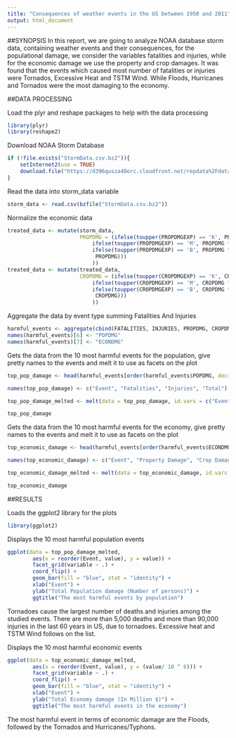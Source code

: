 ```yaml
---
title: "Consequences of weather events in the US between 1950 and 2011"
output: html_document
---
```


##SYNOPSIS
In this report, we are going to analyze NOAA database storm data, containing weather events and their consequences, for the populational damage, we consider the variables fatalities and injuries, while for the economic damage we use the property and crop damages. It was found that the events which caused most number of fatalities or injuries were Tornados, Excessive Heat and TSTM Wind. While Floods, Hurricanes and Tornados were the most damaging to the economy.

##DATA PROCESSING

Load the plyr and reshape packages to help with the data processing
```r
library(plyr)
library(reshape2)
```


Download NOAA Storm Database

```r
if (!file.exists("StormData.csv.bz2")){
    setInternet2(use = TRUE)
    download.file("https://d396qusza40orc.cloudfront.net/repdata%2Fdata%2FStormData.csv.bz2", "StormData.csv.bz2")
}
```

Read the data into storm_data variable
```r
storm_data <- read.csv(bzfile("StormData.csv.bz2"))
```


Normalize the economic data
```r
treated_data <- mutate(storm_data, 
                       PROPDMG = (ifelse(toupper(PROPDMGEXP) == 'K', PROPDMG * 10^3, 
                           ifelse(toupper(PROPDMGEXP) == 'M', PROPDMG * 10^6,
                           ifelse(toupper(PROPDMGEXP) == 'B', PROPDMG * 10^9,
                            PROPDMG)))
                           ))
treated_data <- mutate(treated_data,
                       CROPDMG = (ifelse(toupper(CROPDMGEXP) == 'K', CROPDMG * 10^3, 
                           ifelse(toupper(CROPDMGEXP) == 'M', CROPDMG * 10^6,
                           ifelse(toupper(CROPDMGEXP) == 'B', CROPDMG * 10^9,
                            CROPDMG)))
                           ))
```


Aggregate the data by event type summing Fatalities And Injuries
```r
harmful_events <- aggregate(cbind(FATALITIES, INJURIES, PROPDMG, CROPDMG, FATALITIES + INJURIES, PROPDMG + CROPDMG) ~ EVTYPE, data = treated_data, sum)
names(harmful_events)[6] <- "POPDMG"
names(harmful_events)[7] <- "ECONDMG"
```

Gets the data from the 10 most harmful events for the population, give pretty names to the events and melt it to use as facets on the plot
```r
top_pop_damage <- head(harmful_events[order(harmful_events$POPDMG, decreasing = TRUE), c("EVTYPE", "FATALITIES", "INJURIES", "POPDMG")], 10)

names(top_pop_damage) <- c("Event", "Fatalities", "Injuries", "Total")

top_pop_damage_melted <- melt(data = top_pop_damage, id.vars = c("Event"))

top_pop_damage
```

Gets the data from the 10 most harmful events for the economy, give pretty names to the events and melt it to use as facets on the plot
```r
top_economic_damage <- head(harmful_events[order(harmful_events$ECONDMG, decreasing = T), c("EVTYPE", "PROPDMG", "CROPDMG", "ECONDMG")], 10)

names(top_economic_damage) <- c("Event", "Property Damage", "Crop Damage", "Total")

top_economic_damage_melted <- melt(data = top_economic_damage, id.vars = c("Event"))

top_economic_damage
```


##RESULTS

Loads the ggplot2 library for the plots
```r
library(ggplot2)
```


Displays the 10 most harmful population events 
```r
ggplot(data = top_pop_damage_melted,
        aes(x = reorder(Event, value), y = value)) + 
        facet_grid(variable ~ .) +
        coord_flip() +
        geom_bar(fill = "blue", stat = "identity") + 
        xlab("Event") + 
        ylab("Total Population damage (Number of persons)") + 
        ggtitle("The most harmful events by population")
```

Tornadoes cause the largest number of deaths and injuries among the studied events. There are more than 5,000 deaths and more than 90,000 injuries in the last 60 years in US, due to tornadoes. Excessive heat and TSTM Wind follows on the list.

Displays the 10 most harmful economic events 
```r
ggplot(data = top_economic_damage_melted,
        aes(x = reorder(Event, value), y = (value/ 10 ^ 6))) + 
        facet_grid(variable ~ .) +
        coord_flip() +
        geom_bar(fill = "blue", stat = "identity") + 
        xlab("Event") + 
        ylab("Total Economy damage (In Million $)") + 
        ggtitle("The most harmful events in the economy")
```
The most harmful event in terms of economic damage are the Floods, followed by the Tornados and Hurricanes/Typhons.